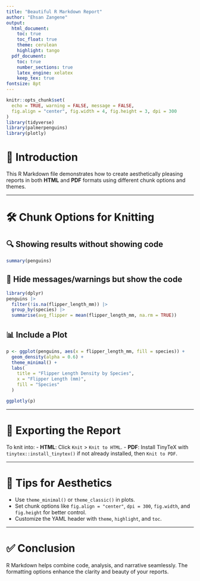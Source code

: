 ```yaml
---
title: "Beautiful R Markdown Report"
author: "Ehsan Zangene"
output:
  html_document:
    toc: true
    toc_float: true
    theme: cerulean
    highlight: tango
  pdf_document:
    toc: true
    number_sections: true
    latex_engine: xelatex
    keep_tex: true
fontsize: 8pt
---
```


```r
knitr::opts_chunk$set(
  echo = TRUE, warning = FALSE, message = FALSE, 
  fig.align = "center", fig.width = 4, fig.height = 3, dpi = 300
)
library(tidyverse)
library(palmerpenguins)
library(plotly)
```

# 📘 Introduction

This R Markdown file demonstrates how to create aesthetically pleasing reports in both **HTML** and **PDF** formats using different chunk options and themes.

---

# 🛠️ Chunk Options for Knitting

## 🔍 Showing results without showing code

```r
summary(penguins)
```

## 🔧 Hide messages/warnings but show the code

```r
library(dplyr)
penguins |> 
  filter(!is.na(flipper_length_mm)) |> 
  group_by(species) |> 
  summarise(avg_flipper = mean(flipper_length_mm, na.rm = TRUE))
```

## 📊 Include a Plot

```r
p <- ggplot(penguins, aes(x = flipper_length_mm, fill = species)) +
  geom_density(alpha = 0.6) +
  theme_minimal() +
  labs(
    title = "Flipper Length Density by Species",
    x = "Flipper Length (mm)",
    fill = "Species"
  )

ggplotly(p)
```

---

# 🎨 Exporting the Report

To knit into:
- **HTML**: Click `Knit` > `Knit to HTML`.
- **PDF**: Install TinyTeX with `tinytex::install_tinytex()` if not already installed, then `Knit to PDF`.

---

# 📌 Tips for Aesthetics

- Use `theme_minimal()` or `theme_classic()` in plots.
- Set chunk options like `fig.align = "center"`, `dpi = 300`, `fig.width`, and `fig.height` for better control.
- Customize the YAML header with `theme`, `highlight`, and `toc`.

---

# ✅ Conclusion

R Markdown helps combine code, analysis, and narrative seamlessly. The formatting options enhance the clarity and beauty of your reports.
